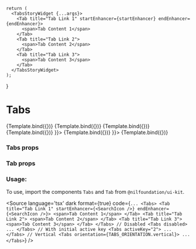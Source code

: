 
<Meta
    title="Control/Tabs"
    component={Tabs}
/>

    return (
      <TabsStoryWidget {...args}>
        <Tab title="Tab Link 1" startEnhancer={startEnhancer} endEnhancer={endEnhancer}>
          <span>Tab Content 1</span>
        </Tab>
        <Tab title="Tab Link 2">
          <span>Tab Content 2</span>
        </Tab>
        <Tab title="Tab Link 3">
          <span>Tab Content 3</span>
        </Tab>
      </TabsStoryWidget>
    );
}

# Tabs


<Canvas isColumn>
  <Story name="Base" args={{}}>
    {Template.bind({})}
  </Story>
  <Story name="Disabled" args={{disabled: true}}>
    {Template.bind({})}
  </Story>
  <Story name="With Initial Active Key" args={{activeKey: "2"}}>
    {Template.bind({})}
  </Story>
  <Story name="Vertical" args={{orientation: ORIENTATION.vertical}}>
    {Template.bind({})}
  </Story>
  <Story name="With Start Enhancer" args={{startEnhancer: <HeartIcon />}}>
    {Template.bind({})}
  </Story>
  <Story name="With End Enhancer" args={{endEnhancer: <HeartIcon />}}>
    {Template.bind({})}
  </Story>
</Canvas>

### Tabs props
<ArgsTable of={Tabs} />

### Tab props
<ArgsTable of={Tab} />

### Usage:

To use, import the components `Tabs` and `Tab` from `@nilfoundation/ui-kit`.

<Source
  language='tsx'
  dark
  format={true}
  code={`
        ...
        <Tabs>
          <Tab title="Tab Link 1" startEnhancer={<SearchIcon />} endEnhancer={<SearchIcon />}>
            <span>Tab Content 1</span>
          </Tab>
          <Tab title="Tab Link 2">
            <span>Tab Content 2</span>
          </Tab>
          <Tab title="Tab Link 3">
            <span>Tab Content 3</span>
          </Tab>
        </Tabs>
        // Disabled
        <Tabs disabled>
          ...
        </Tabs>
        // With initial active key
        <Tabs activeKey="2">
          ...
        </Tabs>
        // Vertical
        <Tabs orientation={TABS_ORIENTATION.vertical}>
          ...
        </Tabs>
  `}
/>


